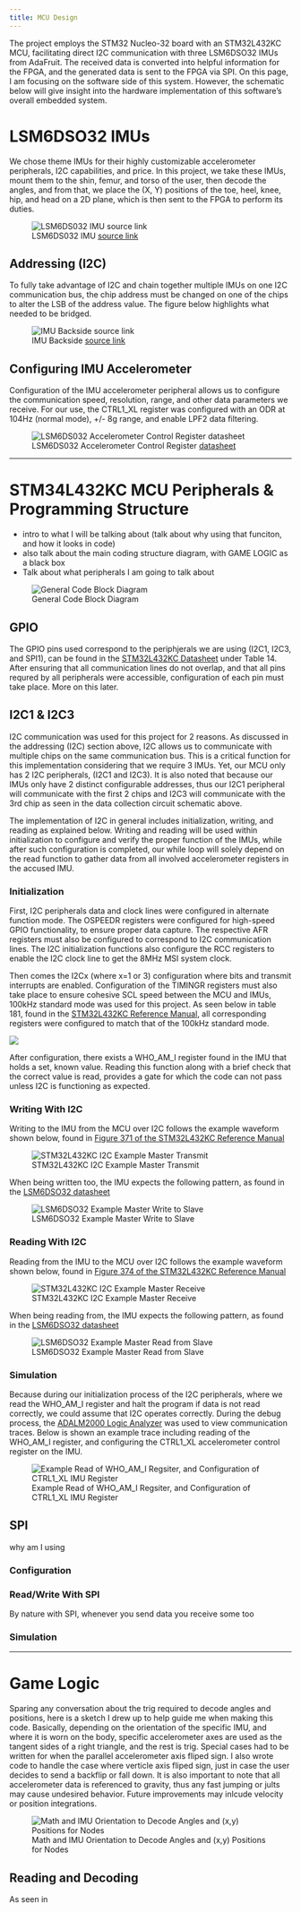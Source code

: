 ```yaml
---
title: MCU Design
---
```

The project employs the STM32 Nucleo-32 board with an STM32L432KC MCU, facilitating direct I2C communication with three LSM6DSO32 IMUs from AdaFruit. The received data is converted into helpful information for the FPGA, and the generated data is sent to the FPGA via SPI. On this page, I am focusing on the software side of this system. However, the schematic below will give insight into the hardware implementation of this software's overall embedded system.

# LSM6DSO32 IMUs
We chose theme IMUs for their highly customizable accelerometer peripherals, I2C capabilities, and price. In this project, we take these IMUs, mount them to the shin, femur, and torso of the user, then decode the angles, and from that, we place the (X, Y) positions of the toe, heel, knee, hip, and head on a 2D plane, which is then sent to the FPGA to perform its duties.

![LSM6DS032 IMU [source link](https://learn.adafruit.com/assets/85936)](images/imu_front.jpeg)

## Addressing (I2C)
To fully take advantage of I2C and chain together multiple IMUs on one I2C communication bus, the chip address must be changed on one of the chips to alter the LSB of the address value. The figure below highlights what needed to be bridged.

![IMU Backside [source link](https://learn.adafruit.com/lsm6dsox-and-ism330dhc-6-dof-imu)](images/imu_back.jpeg)

## Configuring IMU Accelerometer
Configuration of the IMU accelerometer peripheral allows us to configure the communication speed, resolution, range, and other data parameters we receive. For our use, the CTRL1_XL register was configured with an ODR at 104Hz (normal mode), +/- 8g range, and enable LPF2 data filtering.

![LSM6DS032 Accelerometer Control Register [datasheet](https://www.st.com/resource/en/datasheet/lsm6dso32.pdf)](images/ctrl1_xl.jpeg){.bordered}

----------------------------------------------------------

# STM34L432KC MCU Peripherals & Programming Structure
- intro to what I will be talking about (talk about why using that funciton, and how it looks in code)
- also talk about the main coding structure diagram, with GAME LOGIC as a black box
- Talk about what peripherals I am going to talk about

![General Code Block Diagram](images/code_structure.jpeg)

## GPIO
The GPIO pins used correspond to the periphjerals we are using (I2C1, I2C3, and SPI1), can be found in the [STM32L432KC Datasheet](https://hmc-e155.github.io/assets/doc/ds11451-stm32l432kc.pdf) under Table 14. After ensuring that all communication lines do not overlap, and that all pins requred by all peripherals were accessible, configuration of each pin must take place. More on this later.

## I2C1 & I2C3
I2C communication was used for this project for 2 reasons. As discussed in the addressing (I2C) section above, I2C allows us to communicate with multiple chips on the same communication bus. This is a critical function for this implementation considering that we require 3 IMUs. Yet, our MCU only has 2 I2C peripherals, (I2C1 and I2C3). It is also noted that because our IMUs only have 2 distinct configurable addresses, thus our I2C1 peripheral will communicate with the first 2 chips and I2C3 will communicate with the 3rd chip as seen in the data collection circuit schematic above.

The implementation of I2C in general includes initialization, writing, and reading as explained below. Writing and reading will be used within initialization to configure and verify the proper function of the IMUs, while after such configuration is completed, our while loop will solely depend on the read function to gather data from all involved accelerometer registers in the accused IMU.

### Initialization
First, I2C peripherals data and clock lines were configured in alternate function mode. The OSPEEDR registers were configured for high-speed GPIO functionality, to ensure proper data capture. The respective AFR registers must also be configured to correspond to I2C communication lines. The I2C initialization functions also configure the RCC registers to enable the I2C clock line to get the 8MHz MSI system clock.

Then comes the I2Cx (where x=1 or 3) configuration where bits and transmit interrupts are enabled. Configuration of the TIMINGR registers must also take place to ensure cohesive SCL speed between the MCU and IMUs, 100kHz standard mode was used for this project. As seen below in table 181, found in the [STM32L432KC Reference Manual](https://hmc-e155.github.io/assets/doc/rm0394-stm32l41xxx42xxx43xxx44xxx45xxx46xxx-advanced-armbased-32bit-mcus-stmicroelectronics.pdf), all corresponding registers were configured to match that of the 100kHz standard mode.

![](images/table_181.jpeg)

After configuration, there exists a WHO_AM_I register found in the IMU that holds a set, known value. Reading this function along with a brief check that the correct value is read, provides a gate for which the code can not pass unless I2C is functioning as expected.

### Writing With I2C
Writing to the IMU from the MCU over I2C follows the example waveform shown below, found in [Figure 371 of the STM32L432KC Reference Manual](https://hmc-e155.github.io/assets/doc/rm0394-stm32l41xxx42xxx43xxx44xxx45xxx46xxx-advanced-armbased-32bit-mcus-stmicroelectronics.pdf)

![STM32L432KC I2C Example Master Transmit](images/i2c_transmit.jpeg){.bordered}

When being written too, the IMU expects the following pattern, as found in the [LSM6DSO32 datasheet](https://www.st.com/resource/en/datasheet/lsm6dso32.pdf)\

![LSM6DSO32 Example Master Write to Slave](images/write_imu.jpeg)

### Reading With I2C
Reading from the IMU to the MCU over I2C follows the example waveform shown below, found in [Figure 374 of the STM32L432KC Reference Manual](https://hmc-e155.github.io/assets/doc/rm0394-stm32l41xxx42xxx43xxx44xxx45xxx46xxx-advanced-armbased-32bit-mcus-stmicroelectronics.pdf)

![STM32L432KC I2C Example Master Receive](images/i2c_receive.jpeg){.bordered}

When being reading from, the IMU expects the following pattern, as found in the [LSM6DSO32 datasheet](https://www.st.com/resource/en/datasheet/lsm6dso32.pdf)\

![LSM6DSO32 Example Master Read from Slave](images/read_imu.jpeg)

### Simulation
Because during our initialization process of the I2C peripherals, where we read the WHO_AM_I register and halt the program if data is not read correctly, we could assume that I2C operates correctly. During the debug process, the [ADALM2000 Logic Analyzer](https://www.analog.com/en/resources/evaluation-hardware-and-software/evaluation-boards-kits/adalm2000.html) was used to view communication traces. Below is shown an example trace including reading of the WHO_AM_I register, and configuring the CTRL1_XL accelerometer control register on the IMU.

![Example Read of WHO_AM_I Regsiter, and Configuration of CTRL1_XL IMU Register](images/i2c_example_trace.jpeg)

## SPI
why am I using

### Configuration


### Read/Write With SPI
By nature with SPI, whenever you send data you receive some too

### Simulation


----------------------------------------------------------

# Game Logic
Sparing any conversation about the trig required to decode angles and positions, here is a sketch I drew up to help guide me when making this code. Basically, depending on the orientation of the specific IMU, and where it is worn on the body, specific accelerometer axes are used as the tangent sides of a right triangle, and the rest is trig. Special cases had to be written for when the parallel accelerometer axis fliped sign. I also wrote code to handle the case where verticle axis fliped sign, just in case the user decides to send a backflip or fall down. It is also important to note that all accelerometer data is referenced to gravity, thus any fast jumping or jults may cause undesired behavior. Future improvements may inlcude velocity or position integrations.

![Math and IMU Orientation to Decode Angles and (x,y) Positions for Nodes](images/guy_drawing.jpeg){.bordered}

## Reading and Decoding
As seen in 
